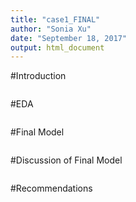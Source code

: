```yaml
---
title: "case1_FINAL"
author: "Sonia Xu"
date: "September 18, 2017"
output: html_document
---
```


#Introduction
```r
```

#EDA
```r
```
#Final Model
```r
```
#Discussion of Final Model
```r
```
#Recommendations
```r
```
